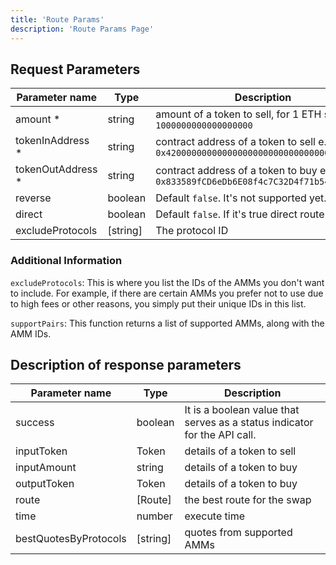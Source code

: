 ```yaml
---
title: 'Route Params'
description: 'Route Params Page'
---
```


## Request Parameters

| Parameter name | Type | Description |
|---------------|------|-------------|
| amount * | string | amount of a token to sell, for 1 ETH set as `1000000000000000000` |
| tokenInAddress * | string | contract address of a token to sell e.g.: `0x4200000000000000000000000000000000000006` |
| tokenOutAddress * | string | contract address of a token to buy e.g.: `0x833589fCD6eDb6E08f4c7C32D4f71b54bdA02913` |
| reverse | boolean | Default `false`. It's not supported yet. |
| direct | boolean | Default `false`. If it's true direct route |
| excludeProtocols | [string] | The protocol ID |

### Additional Information

`excludeProtocols`: This is where you list the IDs of the AMMs you don't want to include. For example, if there are certain AMMs you prefer not to use due to high fees or other reasons, you simply put their unique IDs in this list.

`supportPairs`: This function returns a list of supported AMMs, along with the AMM IDs.

## Description of response parameters

| Parameter name | Type | Description |
|---------------|------|-------------|
| success | boolean | It is a boolean value that serves as a status indicator for the API call. |
| inputToken | Token | details of a token to sell |
| inputAmount | string | details of a token to buy |
| outputToken | Token | details of a token to buy |
| route | [Route] | the best route for the swap |
| time | number | execute time |
| bestQuotesByProtocols | [string] | quotes from supported AMMs | 